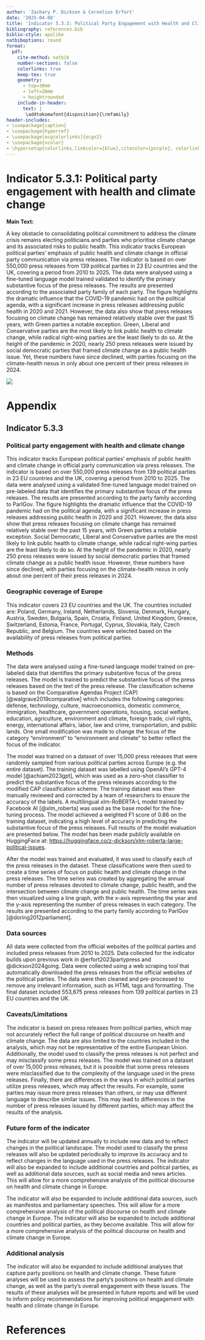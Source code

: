 ```yaml
---
author: 'Zachary P. Dickson & Cornelius Erfort'
date: '2025-04-08'
title: 'Indicator 5.3.3: Political Party Engagement with Health and Climate Change'
bibliography: references.bib
biblio-style: apalike
natbiboptions: round
format:
  pdf:
    cite-method: natbib
    number-sections: false
    colorlinks: true
    keep-tex: true
    geometry:
      - top=30mm
      - left=20mm
      - heightrounded
    include-in-header:
      text: |
       \addtokomafont{disposition}{\rmfamily}
header-includes:
- \usepackage{caption}
- \usepackage{hyperref}
- \usepackage[ocgcolorlinks]{ocgx2}
- \usepackage{xcolor}
- \hypersetup{colorlinks,linkcolor={blue},citecolor={purple}, colorlinks=true, citecolor={blue}, urlcolor={blue}}
---
```




# Indicator 5.3.1: Political party engagement with health and climate change

**Main Text:** <br>

A key obstacle to consolidating political commitment to address the climate crisis remains electing politicians and parties who prioritise climate change and its associated risks to public health. This indicator tracks European political parties' emphasis of public health and climate change in official party communication via press releases. The indicator is based on over 550,000 press releases from 139 political parties in 23 EU countries and the UK, covering a period from 2010 to 2025. The data were analysed using a fine-tuned language model trained validated to identify the primary substantive focus of the press releases. The results are presented according to the associated party family of each party. The figure highlights the dramatic influence that the COVID-19 pandemic had on the political agenda, with a significant increase in press releases addressing public health in 2020 and 2021. However, the data also show that press releases focusing on climate change has remained relatively stable over the past 15 years, with Green parties a notable exception. Green, Liberal and Conservative parties are the most likely to link public health to climate change, while radical right-wing parties are the least likely to do so. At the height of the pandemic in 2020, nearly 250 press releases were issued by social democratic parties that framed climate change as a public health issue. Yet, these numbers have since declined, with parties focusing on the climate-health nexus in only about one percent of their press releases in 2024.  



![](indicator_5_3_3.png)


\newpage

# Appendix 

## Indicator 5.3.3
### Political party engagement with health and climate change

This indicator tracks European political parties' emphasis of public health and climate change in official party communication via press releases. The indicator is based on over 550,000 press releases from 139 political parties in 23 EU countries and the UK, covering a period from 2010 to 2025. The data were analysed using a validated fine-tuned language model trained on pre-labeled data that identifies the primary substantive focus of the press releases. The results are presented according to the party family according to ParlGov. The figure highlights the dramatic influence that the COVID-19 pandemic had on the political agenda, with a significant increase in press releases addressing public health in 2020 and 2021. However, the data also show that press releases focusing on climate change has remained relatively stable over the past 15 years, with Green parties a notable exception. Social Democratic, Liberal and Conservative parties are the most likely to link public health to climate change, while radical right-wing parties are the least likely to do so. At the height of the pandemic in 2020, nearly 250 press releases were issued by social democratic parties that framed climate change as a public health issue. However, these numbers have since declined, with parties focusing on the climate-health nexus in only about one percent of their press releases in 2024. 

### Geographic coverage of Europe
This indicator covers 23 EU countries and the UK. The countries included are: Poland, Germany, Ireland, Netherlands, Slovenia,
Denmark, Hungary, Austria, Sweden, Bulgaria, Spain, Croatia, Finland, United Kingdom, Greece, Switzerland, Estonia, France, Portugal, Cyprus, Slovakia, Italy, Czech Republic, and Belgium. The countries were selected based on the availability of press releases from political parties. 

### Methods
The data were analysed using a fine-tuned language model trained on pre-labeled data that identifies the primary substantive focus of the press releases. The model is trained to predict the substantive focus of the press releases based on the text of the press release. The classification scheme is based on the Comparative Agendas Project (CAP) [@walgrave2019comparative] which includes the following categories: defense, technology, culture, macroeconomics, domestic commerce, immigration, healthcare, government operations, housing, social welfare, education, agriculture, environment and climate, foreign trade, civil rights, energy, international affairs, labor, law and crime, transportation, and public lands. One small modification was made to change the focus of the category "environment" to "environment and climate" to better reflect the focus of the indicator. 

The model was trained on a dataset of over 15,000 press releases that were randomly sampled from various political parties across Europe (e.g. the entire dataset). The training dataset was labelled using OpenAI's GPT-4 model [@achiam2023gpt], which was used as a zero-shot classifier to predict the substantive focus of the press releases according to the modified CAP classification scheme. The training dataset was then manually reviewed and corrected by a team of researchers to ensure the accuracy of the labels. A multilingual xlm-RoBERTA-L model trained by Facebook AI [@xlm_roberta] was used as the base model for the fine-tuning process. The model achieved a weighted F1 score of 0.86 on the training dataset, indicating a high level of accuracy in predicting the substantive focus of the press releases. Full results of the model evaluation are presented below. The model has been made publicly available on HuggingFace at: [https://huggingface.co/z-dickson/xlm-roberta-large-political-issues](https://huggingface.co/z-dickson/xlm-roberta-large-political-issues).



\begin{table}[ht]
\caption{Classification Report for Fine-tuned xlm-RoBERTA-L Model}
\centering
\begin{tabular}{lcccc}
\hline
\textbf{Class} & \textbf{Precision} & \textbf{Recall} & \textbf{F1-Score} & \textbf{Support} \\
\hline
0  & 0.88 & 0.89 & 0.89 & 307 \\
1  & 0.86 & 0.88 & 0.87 & 76 \\
2  & 0.93 & 0.96 & 0.95 & 162 \\
3  & 0.99 & 0.91 & 0.95 & 97 \\
4  & 0.83 & 0.83 & 0.83 & 139 \\
5  & 0.89 & 0.91 & 0.90 & 147 \\
6  & 0.94 & 0.89 & 0.92 & 180 \\
7  & 0.77 & 0.91 & 0.83 & 44 \\
8  & 0.89 & 0.81 & 0.84 & 98 \\
9  & 0.82 & 0.92 & 0.87 & 74 \\
10 & 0.86 & 0.89 & 0.88 & 79 \\
11 & 0.75 & 0.70 & 0.72 & 43 \\
12 & 0.91 & 0.83 & 0.87 & 48 \\
13 & 0.40 & 0.33 & 0.36 & 6 \\
14 & 0.69 & 0.92 & 0.79 & 66 \\
15 & 0.57 & 1.00 & 0.73 & 4 \\
16 & 0.89 & 0.67 & 0.76 & 24 \\
17 & 0.84 & 0.89 & 0.87 & 180 \\
18 & 0.69 & 0.45 & 0.55 & 91 \\
19 & 0.00 & 0.00 & 0.00 & 1 \\
20 & 0.81 & 1.00 & 0.89 & 17 \\
\hline
\textbf{Accuracy}     &       &       & \textbf{0.86} & 1883 \\
\textbf{Macro Avg}    & 0.77  & 0.79  & 0.77  & 1883 \\
\textbf{Weighted Avg} & 0.86  & 0.86  & 0.86  & 1883 \\
\hline
\end{tabular}
\label{tab:classification_report}
\end{table}


After the model was trained and evaluated, it was used to classify each of the press releases in the dataset. These classifications were then used to create a time series of focus on public health and climate change in the press releases. The time series was created by aggregating the annual number of press releases devoted to climate change, public health, and the intersection between climate change and public health. The time series was then visualized using a line graph, with the x-axis representing the year and the y-axis representing the number of press releases in each category. The results are presented according to the party family according to ParlGov [@doring2012parliament]. 



### Data sources
All data were collected from the official websites of the political parties and included press releases from 2010 to 2025. Data collected for the indicator builds upon previous work in @erfort2023partypress and @dickson2024going. Data were collected using a web scraping tool that automatically downloaded the press releases from the official websites of the political parties. The data were then cleaned and pre-processed to remove any irrelevant information, such as HTML tags and formatting. The final dataset included 553,675 press releases from 139 political parties in 23 EU countries and the UK.


### Caveats/Limitations
The indicator is based on press releases from political parties, which may not accurately reflect the full range of political discourse on health and climate change. The data are also limited to the countries included in the analysis, which may not be representative of the entire European Union. Additionally, the model used to classify the press releases is not perfect and may misclassify some press releases. The model was trained on a dataset of over 15,000 press releases, but it is possible that some press releases were misclassified due to the complexity of the language used in the press releases. Finally, there are differences in the ways in which political parties utilize press releases, which may affect the results. For example, some parties may issue more press releases than others, or may use different language to describe similar issues. This may lead to differences in the number of press releases issued by different parties, which may affect the results of the analysis.


### Future form of the indicator
The indicator will be updated annually to include new data and to reflect changes in the political landscape. The model used to classify the press releases will also be updated periodically to improve its accuracy and to reflect changes in the language used in the press releases. The indicator will also be expanded to include additional countries and political parties, as well as additional data sources, such as social media and news articles. This will allow for a more comprehensive analysis of the political discourse on health and climate change in Europe.

The indicator will also be expanded to include additional data sources, such as manifestos and parliamentary speeches. This will allow for a more comprehensive analysis of the political discourse on health and climate change in Europe. The indicator will also be expanded to include additional countries and political parties, as they become available. This will allow for a more comprehensive analysis of the political discourse on health and climate change in Europe.

### Additional analysis
The indicator will also be expanded to include additional analyses that capture party positions on health and climate change. These future analyses will be used to assess the party's positions on health and climate change, as well as the party's overall engagement with these issues. The results of these analyses will be presented in future reports and will be used to inform policy recommendations for improving political engagement with health and climate change in Europe.



\newpage 
# References
